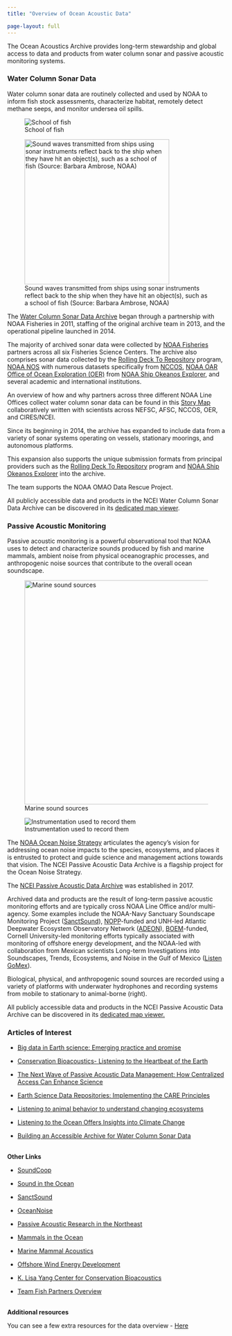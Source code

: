 ```yaml
---
title: "Overview of Ocean Acoustic Data"

page-layout: full
---
```


The Ocean Acoustics Archive provides long-term stewardship and global access to data and products from water column sonar and passive acoustic monitoring systems.

### Water Column Sonar Data

Water column sonar data are routinely collected and used by NOAA to inform fish stock assessments, characterize habitat, remotely detect methane seeps, and monitor undersea oil spills.

![School of fish](../Images/fishschool.jpg){fig-align="left" }

![Sound waves transmitted from ships using sonar instruments reflect back to the ship when they have hit an object(s), such as a school of fish (Source: Barbara Ambrose, NOAA)](/Images/sonar.png){fig-align="left" width="334"}

The [Water Column Sonar Data Archive](https://www.ncei.noaa.gov/products/water-column-sonar-data) began through a partnership with NOAA Fisheries in 2011, staffing of the original archive team in 2013, and the operational pipeline launched in 2014.

The majority of archived sonar data were collected by [NOAA Fisheries](https://www.fisheries.noaa.gov/) partners across all six Fisheries Science Centers. The archive also comprises sonar data collected by the [Rolling Deck To Repository](https://www.rvdata.us/) program, [NOAA NOS](https://oceanservice.noaa.gov/) with numerous datasets specifically from [NCCOS](https://coastalscience.noaa.gov/), [NOAA OAR Office of Ocean Exploration (OER)](https://oceanexplorer.noaa.gov/) from [NOAA Ship Okeanos Explorer](https://oceanexplorer.noaa.gov/okeanos/welcome.html), and several academic and international institutions.

An overview of how and why partners across three different NOAA Line Offices collect water column sonar data can be found in this [Story Map](https://storymaps.arcgis.com/stories/e245977def474bdba60952f30576908f) collaboratively written with scientists across NEFSC, AFSC, NCCOS, OER, and CIRES/NCEI.

Since its beginning in 2014, the archive has expanded to include data from a variety of sonar systems operating on vessels, stationary moorings, and autonomous platforms.

This expansion also supports the unique submission formats from principal providers such as the [Rolling Deck To Repository](https://www.rvdata.us/) program and [NOAA Ship Okeanos Explorer](https://oceanexplorer.noaa.gov/okeanos/welcome.html) into the archive.

The team supports the NOAA OMAO Data Rescue Project.

All publicly accessible data and products in the NCEI Water Column Sonar Data Archive can be discovered in its [dedicated map viewer](https://www.ncei.noaa.gov/maps/water-column-sonar/).

### Passive Acoustic Monitoring

Passive acoustic monitoring is a powerful observational tool that NOAA uses to detect and characterize sounds produced by fish and marine mammals, ambient noise from physical oceanographic processes, and anthropogenic noise sources that contribute to the overall ocean soundscape.

![Marine sound sources](/Images/1500x1000-Passive-Acoustics-Soundscape-infographic-NEFSC.png){fig-align="left" width="516"}

![Instrumentation used to record them](/Images/Soundscape%20large.png){fig-align="left"}

The [NOAA Ocean Noise Strategy](https://oceannoise.noaa.gov/) articulates the agency's vision for addressing ocean noise impacts to the species, ecosystems, and places it is entrusted to protect and guide science and management actions towards that vision. The NCEI Passive Acoustic Data Archive is a flagship project for the Ocean Noise Strategy.

The [NCEI Passive Acoustic Data Archive](https://www.ncei.noaa.gov/products/passive-acoustic-data) was established in 2017.

Archived data and products are the result of long-term passive acoustic monitoring efforts and are typically cross NOAA Line Office and/or multi-agency. Some examples include the NOAA-Navy Sanctuary Soundscape Monitoring Project ([SanctSound](https://sanctuaries.noaa.gov/science/monitoring/sound/)), [NOPP](https://www.noaa.gov/ocean-science-and-technology-subcommittee/national-oceanographic-partnership-program)-funded and UNH-led Atlantic Deepwater Ecosystem Observatory Network ([ADEON](https://adeon.unh.edu/)), [BOEM](https://www.boem.gov/)-funded, Cornell University-led monitoring efforts typically associated with monitoring of offshore energy development, and the NOAA-led with collaboration from Mexican scientists Long-term Investigations into Soundscapes, Trends, Ecosystems, and Noise in the Gulf of Mexico ([Listen GoMex](https://www.fisheries.noaa.gov/science-data/passive-acoustic-research-southeast-fisheries-science-center)).

Biological, physical, and anthropogenic sound sources are recorded using a variety of platforms with underwater hydrophones and recording systems from mobile to stationary to animal-borne (right).

All publicly accessible data and products in the NCEI Passive Acoustic Data Archive can be discovered in its [dedicated map viewer.](https://www.ncei.noaa.gov/maps/passive-acoustic-data/)

### Articles of Interest

-   [Big data in Earth science: Emerging practice and promise](https://doi.org/10.1126/science.adh9607)

-   [Conservation Bioacoustics- Listening to the Heartbeat of the Earth](https://nam10.safelinks.protection.outlook.com/?url=https%3A%2F%2Facousticstoday.org%2Fconservation-bioacoustics-listening-to-the-heartbeat-of-the-earth-aaron-n-rice-marissa-l-garcia-laurel-b-symes-and-holger-klinck%2F&data=05%7C02%7CDavid.Lapaglia%40colorado.edu%7C0f4883d1735d4219e93408dca037947e%7C3ded8b1b070d462982e4c0b019f46057%7C1%7C0%7C638561407786285979%7CUnknown%7CTWFpbGZsb3d8eyJWIjoiMC4wLjAwMDAiLCJQIjoiV2luMzIiLCJBTiI6Ik1haWwiLCJXVCI6Mn0%3D%7C0%7C%7C%7C&sdata=EdhqA76801KjbRTaH3i2nRR9Lvavx3dRo51Qzt4lzGY%3D&reserved=0)

-   [The Next Wave of Passive Acoustic Data Management: How Centralized Access Can Enhance Science](https://nam10.safelinks.protection.outlook.com/?url=https%3A%2F%2Fwww.frontiersin.org%2Farticles%2F10.3389%2Ffmars.2021.703682%2Ffull&data=05%7C02%7CDavid.Lapaglia%40colorado.edu%7Cff1a45b5a12740c0bf4b08dc94914535%7C3ded8b1b070d462982e4c0b019f46057%7C1%7C0%7C638548599447732848%7CUnknown%7CTWFpbGZsb3d8eyJWIjoiMC4wLjAwMDAiLCJQIjoiV2luMzIiLCJBTiI6Ik1haWwiLCJXVCI6Mn0%3D%7C0%7C%7C%7C&sdata=ptrv4Zj87p8RuJhx0LFG3xyUUPmICgQvA%2BGtDZo5Jcc%3D&reserved=0)

-   [Earth Science Data Repositories: Implementing the CARE Principles](https://datascience.codata.org/articles/10.5334/dsj-2024-037)

-   [Listening to animal behavior to understand changing ecosystems](https://www.cell.com/trends/ecology-evolution/fulltext/S0169-5347(24)00145-9?_returnURL=https%3A%2F%2Flinkinghub.elsevier.com%2Fretrieve%2Fpii%2FS0169534724001459%3Fshowall%3Dtrue)

-   [Listening to the Ocean Offers Insights into Climate Change](https://acousticstoday.org/listening-to-the-ocean-offers-insights-into-climate-change-lauren-a-freeman/)

-   [Building an Accessible Archive for Water Column Sonar Data](https://eos.org/science-updates/building-an-accessible-archive-for-water-column-sonar-data)


\
**Other Links**

-   [SoundCoop](https://soundcoop.portal.axds.co/#)

-   [Sound in the Ocean](https://nam10.safelinks.protection.outlook.com/?url=https%3A%2F%2Fdosits.org%2F&data=05%7C02%7CDavid.Lapaglia%40colorado.edu%7Cff1a45b5a12740c0bf4b08dc94914535%7C3ded8b1b070d462982e4c0b019f46057%7C1%7C0%7C638548599447702768%7CUnknown%7CTWFpbGZsb3d8eyJWIjoiMC4wLjAwMDAiLCJQIjoiV2luMzIiLCJBTiI6Ik1haWwiLCJXVCI6Mn0%3D%7C0%7C%7C%7C&sdata=XavlXk2Rim6UahSsvQWbdONB%2BMTerq0W7Osvd80pd%2Bk%3D&reserved=0)

-   [SanctSound](https://nam10.safelinks.protection.outlook.com/?url=https%3A%2F%2Fsanctsound.ioos.us%2F&data=05%7C02%7CDavid.Lapaglia%40colorado.edu%7Cff1a45b5a12740c0bf4b08dc94914535%7C3ded8b1b070d462982e4c0b019f46057%7C1%7C0%7C638548599447718198%7CUnknown%7CTWFpbGZsb3d8eyJWIjoiMC4wLjAwMDAiLCJQIjoiV2luMzIiLCJBTiI6Ik1haWwiLCJXVCI6Mn0%3D%7C0%7C%7C%7C&sdata=TZRbGshoeuhf%2F0kH%2BYnGr0%2Fp1Ra2YFBblGcr9XEBc8A%3D&reserved=0)

-   [OceanNoise](https://oceannoise.noaa.gov/)

-   [Passive Acoustic Research in the Northeast](https://www.fisheries.noaa.gov/new-england-mid-atlantic/endangered-species-conservation/passive-acoustic-research-northeast) 

-   [Mammals in the Ocean](https://www.fisheries.noaa.gov/national/science-data/sounds-ocean-mammals) 

-   [Marine Mammal Acoustics](https://www.fisheries.noaa.gov/new-england-mid-atlantic/science-data/marine-mammal-acoustics)

-   [Offshore Wind Energy Development](https://www.fisheries.noaa.gov/new-england-mid-atlantic/offshore-wind-energy/offshore-wind-energy-development-support)

-   [K. Lisa Yang Center for Conservation Bioacoustics](https://nam10.safelinks.protection.outlook.com/?url=https%3A%2F%2Fwww.birds.cornell.edu%2Fccb%2F&data=05%7C02%7CDavid.Lapaglia%40colorado.edu%7Cff1a45b5a12740c0bf4b08dc94914535%7C3ded8b1b070d462982e4c0b019f46057%7C1%7C0%7C638548599447746697%7CUnknown%7CTWFpbGZsb3d8eyJWIjoiMC4wLjAwMDAiLCJQIjoiV2luMzIiLCJBTiI6Ik1haWwiLCJXVCI6Mn0%3D%7C0%7C%7C%7C&sdata=q3ZnZMXnubrcmRNMfPvbkcILXh9kHIQQZmsQSbQOdaI%3D&reserved=0)

-   [Team Fish Partners Overview](https://docs.google.com/presentation/d/1cZzQEy7tN4Smc8DjqOQ_Y8jt2sqICjgNNppjUB9-4R8/edit#slide=id.p)

\
**Additional resources**

You can see a few extra resources for the data overview - [Here](https://docs.google.com/document/d/1MJgLniPK2qBzAk728dVFlNGNP92NPMULG4ZHZhaNKuU/edit)

